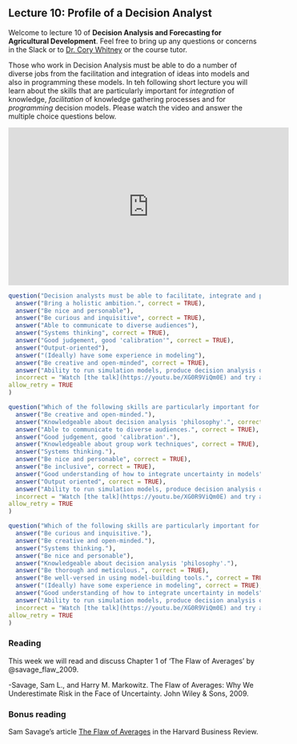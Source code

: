 ## Lecture 10: Profile of a Decision Analyst {#analyst_profile}
<!-- reference with [Profile of a decision analyst](#analyst_profile) -->

<!-- https://youtu.be/XG0R9ViQm0E -->

Welcome to lecture 10 of **Decision Analysis and Forecasting for Agricultural Development**. Feel free to bring up any questions or concerns in the Slack or to [Dr. Cory Whitney](mailto:cory.whitney@uni-bonn.de?subject=[Lecture_6]%20Decision%20Analysis%20Lecture) or the course tutor.

Those who work in Decision Analysis must be able to do a number of diverse jobs from the facilitation and integration of ideas into models and also in programming these models. In teh following short lecture you will learn about the skills that are particularly important for *integration* of knowledge, *facilitation* of knowledge gathering processes and for *programming* decision models. Please watch the video and answer the multiple choice questions below.

<!-- https://youtu.be/XG0R9ViQm0E -->

<iframe width="560" height="315" src="https://www.youtube.com/embed/XG0R9ViQm0E" frameborder="0" allowfullscreen></iframe>

```r
question("Decision analysts must be able to facilitate, integrate and program. Which of the following skills are particularly important for *integration* of knowledge?",
  answer("Bring a holistic ambition.", correct = TRUE),
  answer("Be nice and personable"),
  answer("Be curious and inquisitive", correct = TRUE),
  answer("Able to communicate to diverse audiences"),
  answer("Systems thinking", correct = TRUE),
  answer("Good judgement, good 'calibration'", correct = TRUE),
  answer("Output-oriented"),
  answer("(Ideally) have some experience in modeling"),
  answer("Be creative and open-minded", correct = TRUE),
  answer("Ability to run simulation models, produce decision analysis outputs and interpret results"),
  incorrect = "Watch [the talk](https://youtu.be/XG0R9ViQm0E) and try again.",
allow_retry = TRUE
)
```

```r
question("Which of the following skills are particularly important for *facilitation* of knowledge gathering processes?",
  answer("Be creative and open-minded."),
  answer("Knowledgeable about decision analysis 'philosophy'.", correct =TRUE),
  answer("Able to communicate to diverse audiences.", correct = TRUE),
  answer("Good judgement, good 'calibration'."),
  answer("Knowledgeable about group work techniques", correct = TRUE),
  answer("Systems thinking."),
  answer("Be nice and personable", correct = TRUE),
  answer("Be inclusive", correct = TRUE),
  answer("Good understanding of how to integrate uncertainty in models"),
  answer("Output oriented", correct = TRUE),
  answer("Ability to run simulation models, produce decision analysis outputs and interpret results"),
  incorrect = "Watch [the talk](https://youtu.be/XG0R9ViQm0E) and try again.",
allow_retry = TRUE
)
```

```r
question("Which of the following skills are particularly important for *programming* decision models?",
  answer("Be curious and inquisitive."),
  answer("Be creative and open-minded."),
  answer("Systems thinking."),
  answer("Be nice and personable"),
  answer("Knowledgeable about decision analysis 'philosophy'."),
  answer("Be thorough and meticulous.", correct = TRUE),
  answer("Be well-versed in using model-building tools.", correct = TRUE),
  answer("(Ideally) have some experience in modeling", correct = TRUE),
  answer("Good understanding of how to integrate uncertainty in models", correct = TRUE),
  answer("Ability to run simulation models, produce decision analysis outputs and interpret results", correct = TRUE),
  incorrect = "Watch [the talk](https://youtu.be/XG0R9ViQm0E) and try again.",
allow_retry = TRUE
)
```


### Reading 

This week we will read and discuss Chapter 1 of 'The Flaw of Averages' by @savage_flaw_2009.

-Savage, Sam L., and Harry M. Markowitz. The Flaw of Averages: Why We Underestimate Risk in the Face of Uncertainty. John Wiley & Sons, 2009.

### Bonus reading 

Sam Savage's article [The Flaw of Averages](https://hbr.org/2002/11/the-flaw-of-averages) in the Harvard Business Review. 